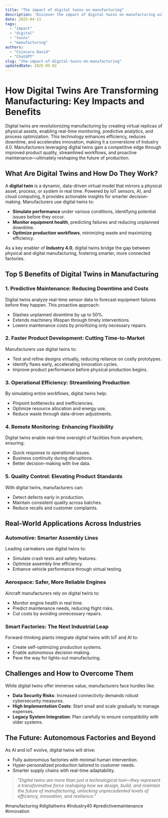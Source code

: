 ```yaml
---
title: "The impact of digital twins on manufacturing"
description: "Discover the impact of digital twins on manufacturing with this in-depth guide, providing actionable insights and practical tips to boost your knowledge and results."
date: 2025-04-11
tags:
  - "impact"
  - "digital"
  - "twins"
  - "manufacturing"
authors:
  - "Cojocaru David"
  - "ChatGPT"
slug: "the-impact-of-digital-twins-on-manufacturing"
updatedDate: 2025-05-02
---
```


# How Digital Twins Are Transforming Manufacturing: Key Impacts and Benefits  

Digital twins are revolutionizing manufacturing by creating virtual replicas of physical assets, enabling real-time monitoring, predictive analytics, and process optimization. This technology enhances efficiency, reduces downtime, and accelerates innovation, making it a cornerstone of Industry 4.0. Manufacturers leveraging digital twins gain a competitive edge through improved product quality, streamlined workflows, and proactive maintenance—ultimately reshaping the future of production.  

## What Are Digital Twins and How Do They Work?  

A **digital twin** is a dynamic, data-driven virtual model that mirrors a physical asset, process, or system in real time. Powered by IoT sensors, AI, and cloud computing, it provides actionable insights for smarter decision-making. Manufacturers use digital twins to:  

- **Simulate performance** under various conditions, identifying potential issues before they occur.  
- **Monitor equipment health**, predicting failures and reducing unplanned downtime.  
- **Optimize production workflows**, minimizing waste and maximizing efficiency.  

As a key enabler of **Industry 4.0**, digital twins bridge the gap between physical and digital manufacturing, fostering smarter, more connected factories.  

## Top 5 Benefits of Digital Twins in Manufacturing  

### 1. Predictive Maintenance: Reducing Downtime and Costs  
Digital twins analyze real-time sensor data to forecast equipment failures before they happen. This proactive approach:  
- Slashes unplanned downtime by up to 50%.  
- Extends machinery lifespan through timely interventions.  
- Lowers maintenance costs by prioritizing only necessary repairs.  

### 2. Faster Product Development: Cutting Time-to-Market  
Manufacturers use digital twins to:  
- Test and refine designs virtually, reducing reliance on costly prototypes.  
- Identify flaws early, accelerating innovation cycles.  
- Improve product performance before physical production begins.  

### 3. Operational Efficiency: Streamlining Production  
By simulating entire workflows, digital twins help:  
- Pinpoint bottlenecks and inefficiencies.  
- Optimize resource allocation and energy use.  
- Reduce waste through data-driven adjustments.  

### 4. Remote Monitoring: Enhancing Flexibility  
Digital twins enable real-time oversight of facilities from anywhere, ensuring:  
- Quick response to operational issues.  
- Business continuity during disruptions.  
- Better decision-making with live data.  

### 5. Quality Control: Elevating Product Standards  
With digital twins, manufacturers can:  
- Detect defects early in production.  
- Maintain consistent quality across batches.  
- Reduce recalls and customer complaints.  

## Real-World Applications Across Industries  

### Automotive: Smarter Assembly Lines  
Leading carmakers use digital twins to:  
- Simulate crash tests and safety features.  
- Optimize assembly line efficiency.  
- Enhance vehicle performance through virtual testing.  

### Aerospace: Safer, More Reliable Engines  
Aircraft manufacturers rely on digital twins to:  
- Monitor engine health in real time.  
- Predict maintenance needs, reducing flight risks.  
- Cut costs by avoiding unnecessary repairs.  

### Smart Factories: The Next Industrial Leap  
Forward-thinking plants integrate digital twins with IoT and AI to:  
- Create self-optimizing production systems.  
- Enable autonomous decision-making.  
- Pave the way for lights-out manufacturing.  

## Challenges and How to Overcome Them  

While digital twins offer immense value, manufacturers face hurdles like:  

- **Data Security Risks**: Increased connectivity demands robust cybersecurity measures.  
- **High Implementation Costs**: Start small and scale gradually to manage expenses.  
- **Legacy System Integration**: Plan carefully to ensure compatibility with older systems.  

## The Future: Autonomous Factories and Beyond  

As AI and IoT evolve, digital twins will drive:  
- Fully autonomous factories with minimal human intervention.  
- Hyper-personalized production tailored to customer needs.  
- Smarter supply chains with real-time adaptability.  

> _"Digital twins are more than just a technological tool—they represent a transformative force reshaping how we design, build, and maintain the future of manufacturing, unlocking unprecedented levels of efficiency, innovation, and resilience."_  

#manufacturing #digitaltwins #Industry40 #predictivemaintenance #innovation